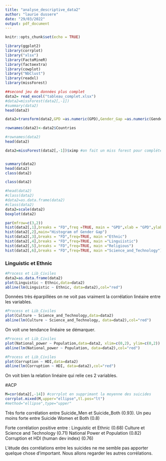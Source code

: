 ```yaml
---
title: "analyse_descriptive_data2"
author: "laurie dussere"
date: "29/03/2022"
output: pdf_document
---
```


```r
knitr::opts_chunk$set(echo = TRUE)
```

````r
library(ggplot2)
library(corrplot)
library("xlsx")
library(FactoMineR)
library(factoextra)
library(cowplot)
library("NbClust")
library(readxl)
library(missForest)
````

```r
##second jeu de données plus complet
data2= read_excel("tableau_complet.xlsx")
#data2=missForest(data2[,-1])
#summary(data2)
head(data2)

data2=transform(data2,GPD =as.numeric(GPD),Gender_Gap =as.numeric(Gender_Gap),Ethnic =as.numeric(Ethnic),Linguistic =as.numeric(Linguistic),Religious =as.numeric(Religious),Science_and_Technology =as.numeric(Science_and_Technology),Culture=as.numeric(Culture),International_Peace_and_Security=as.numeric(International_Peace_and_Security),World_Order=as.numeric(World_Order),Planet_and_Climate=as.numeric(Planet_and_Climate),Prosperity_and_Equality=as.numeric(Prosperity_and_Equality),Health_and_Well_being=as.numeric(Health_and_Well_being),Emigrants=as.numeric(Emigrants),Suicide_Both_sexes=as.numeric(Suicide_Both_sexes),Suicide_Men=as.numeric(Suicide_Men),Suicide_Women=as.numeric(Suicide_Women),National_power=as.numeric(National_power),Population=as.numeric(Population),HDI=as.numeric(HDI),Corruption=as.numeric(Corruption),Terrorism=as.numeric(Terrorism),Poverty_pct=as.numeric(Poverty_pct))

rownames(data2)<-data2$Countries

#rownames(data2)
head(data2)

data2=missForest(data2[,-1])$ximp #on fait un miss forest pour compléter les données manquantes et ne pas avoir de problèmes de NA dans la suite de l'analyse.


summary(data2)
head(data2)
class(data2)
```


```r
class(data2)
```

```r
#head(data2)
#class(data2)
#data2=as.data.frame(data2)
#class(data2)
data2=scale(data2)
boxplot(data2)
```

```r
par(mfrow=c(3,2))
hist(data2[,1],breaks = "FD",freq =TRUE, main = "GPD",xlab = "GPD",ylab = "effectifs")
hist(data2[,2],main="Histogram of Gender Gap")
hist(data2[,3],breaks = "FD",freq=TRUE, main ="Ethnic")
hist(data2[,4],breaks = "FD",freq=TRUE, main ="Linguiistic")
hist(data2[,5],breaks = "FD",freq=TRUE, main ="Religious")
hist(data2[,6],breaks = "FD",freq=TRUE, main ="Science_and_Technology")
```


### Linguistic et Ethnic

```r
#Process et Lib_Civiles
data2=as.data.frame(data2)
plot(Linguistic ~ Ethnic,data=data2)
abline(lm(Linguistic ~ Ethnic, data=data2),col="red")
```

Données très éparpillées on ne voit pas vraiment la corrélation linéaire entre les variables.

```r
#Process et Lib_Civiles
plot(Culture ~ Science_and_Technology,data=data2)
abline(lm(Culture ~ Science_and_Technology, data=data2),col="red")
```
On voit une tendance linéaire se démarquer.

```r
#Process et Lib_Civiles
plot(National_power ~ Population,data=data2, xlim=c(0,2), ylim=c(0,2))
abline(lm(National_power ~ Population, data=data2),col="red")

```

```r
#Process et Lib_Civiles
plot(Corruption ~ HDI,data=data2)
abline(lm(Corruption ~ HDI, data=data2),col="red")
```

On voit bien la relation linéaire qui relie ces 2 variables.


#ACP

```r
M=cor(data2[,-14]) #corrplot en supprimant la moyenne des suicides
corrplot.mixed(M,upper="ellipse",tl.pos="lt")
#method="ellipse",type="upper"
```

Très forte corrélation entre Suicide_Men et Suicide_Both (0.93). Un peu moins forte entre Suicide Women et Both (0.8)

Forte corrélation positive entre :
Linguistic et Ethnic (0.68)
Culture et Science and Technology (0.71)
National Power et Population (0.82)
Corruption et HDI (human dev index) (0.76)

L'étude des corrélations entre les suicides ne me semble pas apporter quelque chose d'important. Nous allons regarder les autres corrélations.




